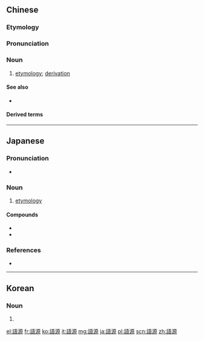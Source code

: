 {{also|语源}}
==Chinese==
{{zh-forms|s=语源}}

===Etymology===
{{rfe|zh}}

===Pronunciation===
{{zh-pron
|m=yǔyuán
|c=jyu5 jyun4
|mn=xm,tp:gú-goân/qz:gír-goân/zz,kh:gí-goân
|cat=n
}}

===Noun===
{{zh-noun}}

# [[etymology]]; [[derivation]]

====See also====
* {{zh-l|原語}}

====Derived terms====
{{zh-der|語源學}}

----

==Japanese==
{{ja-kanjitab|ご|げん|yomi=o}}

===Pronunciation===
* {{ja-pron|ごげん|y=o|acc=0|acc_ref=NHK}}

===Noun===
{{ja-noun|ごげん}}

# [[etymology]] {{gloss|the origin of a word}}

====Compounds====
* {{ja-r|語源学|ごげんがく|gloss=study of etymologies}}
* {{ja-r|語源俗界|ごげんぞっかい|gloss=folk etymology}}

===References===
<references/>
* {{R:Shogakukan}}

----

==Korean==
{{ko-hanjatab}}

===Noun===
{{ko-noun|hj|hangeul=어원}}

# {{hanja form of|어원|etymology}}

[[el:語源]]
[[fr:語源]]
[[ko:語源]]
[[it:語源]]
[[mg:語源]]
[[ja:語源]]
[[pl:語源]]
[[scn:語源]]
[[zh:語源]]